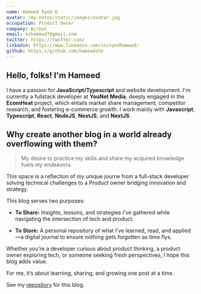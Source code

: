 ```yaml
---
name: Hameed Syed K
avatar: /my-notes/static/images/avatar.jpg
occupation: Product Owner
company: Airbus
email: kshameed7@gmail.com
twitter: https://twitter.com/
linkedin: https://www.linkedin.com/in/syedhameed/
github: https://github.com/hameedshk
---
```



## Hello, folks! <Twemoji className="mx-2" emoji="waving hand" /> I'm Hameed

I have a passion for **JavaScript/Typescript** and website development.
I'm currently a fullstack developer at **YouNet Media**, deeply engaged in the **EcomHeat** project, which entails market share management, competitor research, and fostering e-commerce growth.
I work mainly with **Javascript**, **Typescript**, **React**, **NodeJS**, **NestJS**, and **NextJS**.

## Why create another blog in a world already overflowing with them?

> My desire to practice my skills and share my acquired knowledge fuels my endeavors.

This space is a reflection of my unique journe from a full-stack developer solving technical challenges to a Product owner bridging innovation and strategy.

This blog serves two purposes:

- __To Share:__ Insights, lessons, and strategies I’ve gathered while navigating the intersection of tech and product.

- __To Store:__ A personal repository of what I’ve learned, read, and applied —a digital journal to ensure nothing gets forgotten as time flys.


Whether you’re a developer curious about product thinking, a product owner exploring tech, or someone seeking fresh perspectives, I hope this blog adds value.

For me, it’s about learning, sharing, and growing one post at a time.

See my [repository](https://github.com/hameedshk) for this blog.

